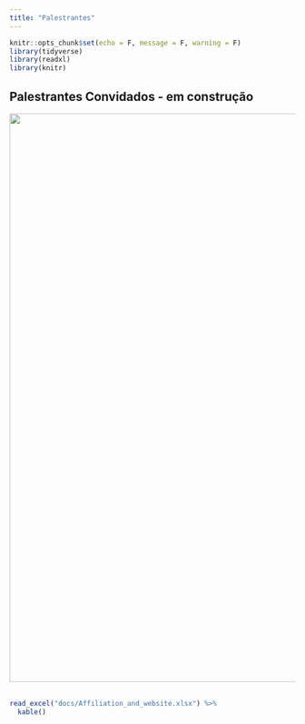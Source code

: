 ```yaml
---
title: "Palestrantes"
---
```


```r
knitr::opts_chunk$set(echo = F, message = F, warning = F)
library(tidyverse)
library(readxl)
library(knitr)
```

## Palestrantes Convidados - em construção

<img src="images/speakers.JPEG" width="1000px"/>
<br>
<br>

```r
read_excel("docs/Affiliation_and_website.xlsx") %>%
  kable()
```